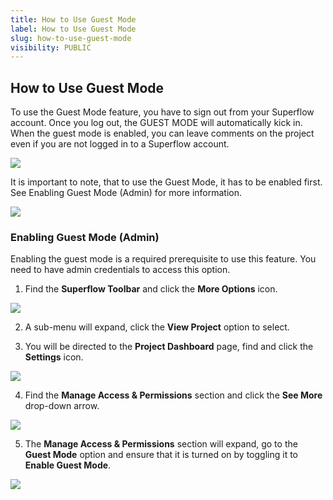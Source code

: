 ```yaml
---
title: How to Use Guest Mode
label: How to Use Guest Mode
slug: how-to-use-guest-mode
visibility: PUBLIC
---
```

## How to Use Guest Mode

To use the Guest Mode feature, you have to sign out from your Superflow account. Once you log out, the GUEST MODE will automatically kick in. When the guest mode is enabled, you can leave comments on the project even if you are not logged in to a Superflow account.

 
![](https://cdn.hashnode.com/res/hashnode/image/upload/v1733293502044/SDjGhIMGD.png?auto=format)
 

It is important to note, that to use the Guest Mode, it has to be enabled first. See Enabling Guest Mode (Admin) for more information.

 
![](https://cdn.hashnode.com/res/hashnode/image/upload/v1733293517173/e-BEGAp5i.png?auto=format)
 

### Enabling Guest Mode (Admin)

Enabling the guest mode is a required prerequisite to use this feature. You need to have admin credentials to access this option.

1. Find the **Superflow Toolbar** and click the **More Options** icon.

 
![](https://cdn.hashnode.com/res/hashnode/image/upload/v1733293537609/uZQ1gMedr.png?auto=format)
 

2. A sub-menu will expand, click the **View Project** option to select.

3. You will be directed to the **Project Dashboard** page, find and click the **Settings** icon.

 
![](https://cdn.hashnode.com/res/hashnode/image/upload/v1733293557934/sKUrUh2un.png?auto=format)
 

4. Find the **Manage Access & Permissions** section and click the **See More** drop-down arrow.

 
![](https://cdn.hashnode.com/res/hashnode/image/upload/v1733293569885/0KS1flGpZ.png?auto=format)
 

5. The **Manage Access & Permissions** section will expand, go to the **Guest Mode** option and ensure that it is turned on by toggling it to **Enable Guest Mode**.

 
![](https://cdn.hashnode.com/res/hashnode/image/upload/v1733293586769/HpY3qncX2.png?auto=format)
 


